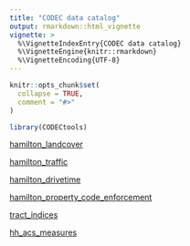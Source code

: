 ```yaml
---
title: "CODEC data catalog"
output: rmarkdown::html_vignette
vignette: >
  %\VignetteIndexEntry{CODEC data catalog}
  %\VignetteEngine{knitr::rmarkdown}
  %\VignetteEncoding{UTF-8}
---
```


```r
knitr::opts_chunk$set(
  collapse = TRUE,
  comment = "#>"
)

library(CODECtools)
```

[hamilton_landcover](hamilton-landcover.html)

[hamilton_traffic](hamilton-traffic.html)

[hamilton_drivetime](hamilton-drivetime.html)

[hamilton_property_code_enforcement](hamilton-property.html)

[tract_indices](hamilton-tract-indices.html)

[hh_acs_measures](hamilton-hh-acs.html)
